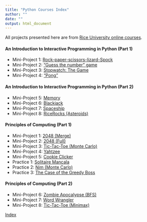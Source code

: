 ```yaml
---
title: "Python Courses Index"
author: ""
date: ""
output: html_document
---
```


All projects presented here are from [Rice University online courses](https://www.coursera.org/specialization/fundamentalscomputing2/37).

#### An Introduction to Interactive Programming in Python (Part 1)
- Mini-Project 1: [Rock-paper-scissors-lizard-Spock](http://linzifan.github.io/python_courses/IPP-Project1)
- Mini-Project 2: ["Guess the number" game](http://linzifan.github.io/python_courses/IPP-Project2)
- Mini-Project 3: [Stopwatch: The Game](http://linzifan.github.io/python_courses/IPP-Project3)
- Mini-Project 4: ["Pong"](http://linzifan.github.io/python_courses/IPP-Project4)

#### An Introduction to Interactive Programming in Python (Part 2)
- Mini-Project 5: [Memory](http://linzifan.github.io/python_courses/IPP-Project5)
- Mini-Project 6: [Blackjack](http://linzifan.github.io/python_courses/IPP-Project6)
- Mini-Project 7: [Spaceship](http://linzifan.github.io/python_courses/IPP-Project7)
- Mini-Project 8: [RiceRocks (Asteroids)](http://linzifan.github.io/python_courses/IPP-Project8)


#### Principles of Computing (Part 1)
- Mini-Project 1: [2048 (Merge)](http://linzifan.github.io/python_courses/PoC-Project1)
- Mini-Project 2: [2048 (Full)](http://linzifan.github.io/python_courses/PoC-Project2)
- Mini-Project 3: [Tic-Tac-Toe (Monte Carlo)](http://linzifan.github.io/python_courses/PoC-Project3)
- Mini-Project 4: [Yahtzee](http://linzifan.github.io/python_courses/PoC-Project4)
- Mini-Project 5: [Cookie Clicker](http://linzifan.github.io/python_courses/PoC-Project5)
- Practice 1: [Solitaire Mancala](http://linzifan.github.io/python_courses/PoC-Practice1)
- Practice 2: [Nim (Monte Carlo)](http://linzifan.github.io/python_courses/PoC-Practice2)
- Practice 3: [The Case of the Greedy Boss](http://linzifan.github.io/python_courses/PoC-Practice3)


#### Principles of Computing (Part 2)
- Mini-Project 6: [Zombie Apocalypse (BFS)](http://linzifan.github.io/python_courses/PoC-Project6)
- Mini-Project 7: [Word Wrangler](http://linzifan.github.io/python_courses/PoC-Project7)
- Mini-Project 8: [Tic-Tac-Toe (Minimax)](http://linzifan.github.io/python_courses/PoC-Project8)

[Index](http://linzifan.github.io/python_courses/Index)
